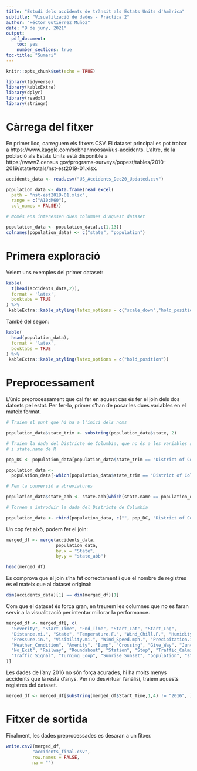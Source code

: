 ---
title: "Estudi dels accidents de trànsit als Estats Units d'Amèrica"
subtitle: "Visualització de dades - Pràctica 2"
author: "Héctor Gutiérrez Muñoz"
date: "9 de juny, 2021"
output:
  pdf_document:
    toc: yes
    number_sections: true
toc-title: "Sumari"
---

```{r setup, include=FALSE}
knitr::opts_chunk$set(echo = TRUE)
```

```{r load_libraries, include=FALSE}

library(tidyverse)
library(kableExtra)
library(dplyr)
library(readxl)
library(stringr)

```

# Càrrega del fitxer

En primer lloc, carreguem els fitxers CSV. El dataset principal es pot trobar a 
https://www.kaggle.com/sobhanmoosavi/us-accidents. L'altre, de la població als Estats
Units està disponible a https://www2.census.gov/programs-surveys/popest/tables/2010-2019/state/totals/nst-est2019-01.xlsx.

```{r,eval=TRUE,echo=TRUE}

accidents_data <- read.csv("US_Accidents_Dec20_Updated.csv")

population_data <- data.frame(read_excel(
  path = "nst-est2019-01.xlsx",
  range = c("A10:M60"),
  col_names = FALSE))

# Només ens interessen dues columnes d'aquest dataset

population_data <- population_data[,c(1,13)]
colnames(population_data) <- c("state", "population")

```


# Primera exploració

Veiem uns exemples del primer dataset:

```{r,eval=TRUE,echo=TRUE}

kable(
  t(head(accidents_data,2)),
  format = 'latex', 
  booktabs = TRUE
) %>%
 kableExtra::kable_styling(latex_options = c("scale_down","hold_position"))

```

També del segon:

```{r,eval=TRUE,echo=TRUE}

kable(
  head(population_data),
  format = 'latex', 
  booktabs = TRUE
) %>%
 kableExtra::kable_styling(latex_options = c("hold_position"))

```

# Preprocessament

L'únic preprocessament que cal fer en aquest cas és fer el join dels dos datsets
pel estat. Per fer-lo, primer s'han de posar les dues variables en el mateix format.

```{r,eval=TRUE,echo=TRUE}

# Traiem el punt que hi ha a l'inici dels noms

population_data$state_trim <- substring(population_data$state, 2)

# Traiem la dada del Districte de Columbia, que no és a les variables state.abb
# i state.name de R

pop_DC <- population_data[population_data$state_trim == "District of Columbia", 2]

population_data <- 
  population_data[-which(population_data$state_trim == "District of Columbia"),]

# Fem la conversió a abreviatures

population_data$state_abb <- state.abb[which(state.name == population_data$state_trim)]

# Tornem a introduir la dada del Districte de Columbia

population_data <- rbind(population_data, c("", pop_DC, "District of Columbia", "DC"))

```

Un cop fet això, podem fer el join:

```{r,eval=TRUE,echo=TRUE}

merged_df <- merge(accidents_data, 
                   population_data,
                   by.x = "State",
                   by.y = "state_abb")

head(merged_df)

```

Es comprova que el join s'ha fet correctament i que el nombre de registres és el
mateix que al dataset original:

```{r,eval=TRUE,echo=TRUE}

dim(accidents_data)[1] == dim(merged_df)[1]

```

Com que el dataset és força gran, en treurem les columnes que no es faran servir
a la visualització per intentar millorar la performance.

```{r,eval=TRUE,echo=TRUE}

merged_df <- merged_df[, c(
  "Severity", "Start_Time", "End_Time", "Start_Lat", "Start_Lng",
  "Distance.mi.", "State", "Temperature.F.", "Wind_Chill.F.", "Humidity...",
  "Pressure.in.", "Visibility.mi.", "Wind_Speed.mph.", "Precipitation.in.",
  "Weather_Condition", "Amenity", "Bump", "Crossing", "Give_Way", "Junction",
  "No_Exit", "Railway", "Roundabout", "Station", "Stop", "Traffic_Calming",
  "Traffic_Signal", "Turning_Loop", "Sunrise_Sunset", "population", "state_trim"
)]

```

Les dades de l'any 2016 no són força acurades, hi ha molts menys accidents que la
resta d'anys. Per no desvirtuar l'anàlisi, traiem aquests registres del dataset. 

```{r,eval=TRUE,echo=TRUE}

merged_df <- merged_df[substring(merged_df$Start_Time,1,4) != "2016", ]

```

# Fitxer de sortida

Finalment, les dades preprocessades es desaran a un fitxer.

```{r,eval=TRUE,echo=TRUE}

write.csv2(merged_df, 
          "accidents_final.csv", 
          row.names = FALSE, 
          na = "")

```